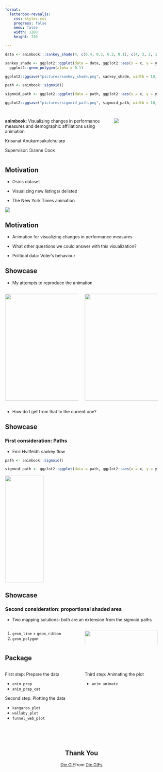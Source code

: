 ```yaml
---
format: 
  letterbox-revealjs:
    css: styles.css
    progress: false
    menu: false
    width: 1280
    height: 720

---
```


```r
data <- animbook:::sankey_shade(4, c(0.4, 0.3, 0.2, 0.1), c(4, 3, 2, 1))

sankey_shade <- ggplot2::ggplot(data = data, ggplot2::aes(x = x, y = y, group = id, fill = as.factor(id))) +
  ggplot2::geom_polygon(alpha = 0.1)

ggplot2::ggsave("pictures/sankey_shade.png", sankey_shade, width = 10, height = 7)
```


```r
path <- animbook::sigmoid()

sigmoid_path <- ggplot2::ggplot(data = path, ggplot2::aes(x = x, y = y)) + ggplot2::geom_point()

ggplot2::ggsave("pictures/sigmoid_path.png", sigmoid_path, width = 10, height = 7)
```



## {}

::: {.columns}

::: {.column width="70%"}


::: {.center .title}
**animbook**: Visualizing changes in performance measures and demographic affiliations using animation
:::

::: {.center .auther}
Krisanat Anukarnsakulchularp
:::

::: {.center .auther}
Supervisor: Dianne Cook
::: 


:::

::: {.column width="30%"}

![](pictures/fang-wei-lin-H1IRUS1vEFA-unsplash.jpg){.picture}

:::
:::



## Motivation

::: {.nonincremental}
* Osiris dataset
:::

::: {.incremental}
* Visualizing new listings/ delisted
:::

::: {.incremental}
* The New York Times animation
:::

::: {.incremental}
![](pictures/nytimes.png){.fragment .background}
:::


## Motivation

::: {.nonincremental}
* Animation for visualizing changes in performance measures
:::

::: {.incremental}
* What other questions we could answer with this visualization?
:::

::: {.incremental}
* Political data: Voter's behaviour
:::


## Showcase

::: {.fragment}
* My attempts to reproduce the animation
:::

::: {.columns}

::: {.column width=50% .fragment}
![](pictures/first-attempts.gif){height=350px width=auto}
:::

::: {.column width=50% .fragment}
![](pictures/current-attempts.gif){height=350px width=auto}
:::

:::

::: {.fragment}
* How do I get from that to the current one?
:::


## Showcase

::: {.fragment}
<h3>First consideration: Paths</h3>
:::

::: {.fragment .fade-in}
* Emil Hvitfeldt: sankey flow

::: {.fragment .fade-in}

```.r
path <- animbook::sigmoid()

sigmoid_path <- ggplot2::ggplot(data = path, ggplot2::aes(x = x, y = y)) + ggplot2::geom_point()
```


![](pictures/sigmoid_path.png){width=50% height=350px}
:::

:::

## Showcase

::: {.fragment}
<h3>Second consideration: proportional shaded area</h3>
:::

::: {.fragment .fade-in}
* Two mapping solutions: both are an extension from the sigmoid paths
:::

::: {.columns}

::: {.column width=50% .fragment}

1. `geom_line` + `geom_ribbon`
2. `geom_polygon`

:::

::: {.column width=50% .fragment}

![](pictures/sankey_shade.png){height=100%, width=100%}

:::

:::




## Package

::: {.columns}

::: {.column width=50%}

::: {.fragment}
First step: Prepare the data

* `anim_prep`
* `anim_prep_cat`
:::

::: {.fragment}
Second step: Plotting the data

* `kangaroo_plot`
* `wallaby_plot`
* `funnel_web_plot`
:::

:::

::: {.column width=50%}

::: {.fragment}
Third step: Animating the plot

* `anim_animate`
:::

:::

:::


::: r-stack
# Thank You {style="float:center;text-align:center;margin-top: 80px;"}

::: {.tenor-gif-embed data-postid="21544032" data-share-method="host" data-aspect-ratio="1" data-width="40%"}
<a href="https://tenor.com/view/die-gif-21544032">Die GIF</a>from <a href="https://tenor.com/search/die-gifs">Die GIFs</a>
:::

```{=html}
<script type="text/javascript" async src="https://tenor.com/embed.js"></script>
```
:::